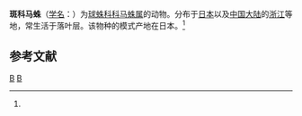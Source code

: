 {{Speciesbox
| taxon = Comaroma musculosa
| binomial_authority = (Oi, 1960)<ref name='id13007'>{{cite web| url =http://www.bioinfo.cn/db05/BjdwSpecies.php?action=view&id=13007| title =斑科马蛛| work =《中国动物物种编目数据库》| publisher =中国科学院微生物研究所| author =中国科学院动物研究所| accessdate =2009-04-28| deadurl =yes| archiveurl =https://web.archive.org/web/20160305052922/http://www.bioinfo.cn/db05/BjdwSpecies.php?action=view&id=13007| archivedate =2016-03-05}}</ref>
}}

'''斑科马蛛'''（[[学名|学名]]：{{lang|la|''Comaroma musculosa''}}）为[[球蛛科|球蛛科]][[科马蛛属|科马蛛属]]的动物。分布于[[日本|日本]]以及[[中国大陆|中国大陆]]的[[浙江|浙江]]等地，常生活于落叶层。该物种的模式产地在日本。<ref name='id13007'/>

== 参考文献 ==
{{reflist}}

{{蜘蛛小作品}}

{{taxonbar}}
[[Category:_1960年描述的动物|B]]
[[Category:科马蛛属|B]]